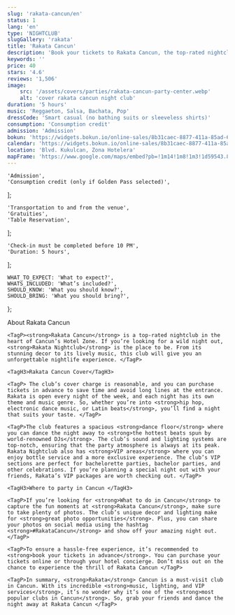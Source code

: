 ```yaml
---
slug: 'rakata-cancun/en'
status: 1
lang: 'en'
type: 'NIGHTCLUB'
slugGallery: 'rakata'
title: 'Rakata Cancun'
description: 'Book your tickets to Rakata Cancun, the top-rated nightclub in the heart of the Hotel Zone. For a wild night out this is the place to be.'
keywords: ''
price: 40
stars: '4.6'
reviews: '1,506'
image:
    src: '/assets/covers/parties/rakata-cancun-party-center.webp'
    alt: 'cover rakata cancun night club'
duration: '5 hours'
music: 'Reggaeton, Salsa, Bachata, Pop'
dressCode: 'Smart casual (no bathing suits or sleeveless shirts)'
consumption: 'Consumption credit'
admission: 'Admission'
bokun: 'https://widgets.bokun.io/online-sales/8b31caec-8877-411a-85ad-682828170619/experience/745899?partialView=1'
calendar: 'https://widgets.bokun.io/online-sales/8b31caec-8877-411a-85ad-682828170619/experience-calendar/745899'
location: 'Blvd. Kukulcan, Zona Hotelera'
mapFrame: 'https://www.google.com/maps/embed?pb=!1m14!1m8!1m3!1d59543.80525537873!2d-86.747685!3d21.132976!3m2!1i1024!2i768!4f13.1!3m3!1m2!1s0x8f4c29c3649c0abf%3A0xbf53313223da6c5!2sRAKATA%20Cancun!5e0!3m2!1ses!2smx!4v1704730528776!5m2!1ses!2smx'
---
```



    'Admission',
    'Consumption credit (only if Golden Pass selected)',
];

    'Transportation to and from the venue',
    'Gratuities',
    'Table Reservation',
];

    'Check-in must be completed before 10 PM',
    'Duration: 5 hours',
];

    WHAT_TO_EXPECT: 'What to expect?',
    WHATS_INCLUDED: 'What’s included?',
    SHOULD_KNOW: 'What you should know?',
    SHOULD_BRING: 'What you should bring?',
};

<Accordion client:visible title={titles.WHAT_TO_EXPECT} idHash="whatToExpect">
    <TagH2>About Rakata Cancun</TagH2>

    <TagP><strong>Rakata Cancun</strong> is a top-rated nightclub in the heart of Cancun’s Hotel Zone. If you’re looking for a wild night out, <strong>Rakata Nightclub</strong> is the place to be. From its stunning decor to its lively music, this club will give you an unforgettable nightlife experience. </TagP>

    <TagH3>Rakata Cancun Cover</TagH3>

    <TagP> The club’s cover charge is reasonable, and you can purchase tickets in advance to save time and avoid long lines at the entrance. Rakata is open every night of the week, and each night has its own theme and music genre. So, whether you’re into <strong>hip hop, electronic dance music, or Latin beats</strong>, you’ll find a night that suits your taste. </TagP>

    <TagP>The club features a spacious <strong>dance floor</strong> where you can dance the night away to <strong>the hottest beats spun by world-renowned DJs</strong>. The club’s sound and lighting systems are top-notch, ensuring that the party atmosphere is always at its peak. Rakata Nightclub also has <strong>VIP areas</strong> where you can enjoy bottle service and a more exclusive experience. The club’s VIP sections are perfect for bachelorette parties, bachelor parties, and other celebrations. If you’re planning a special night out with your friends, Rakata’s VIP packages are worth checking out. </TagP>

    <TagH3>Where to party in Cancun </TagH3>

    <TagP>If you’re looking for <strong>What to do in Cancun</strong> to capture the fun moments at <strong>Rakata Cancun</strong>, make sure to take plenty of photos. The club’s unique decor and lighting make for <strong>great photo opportunities</strong>. Plus, you can share your photos on social media using the hashtag <strong>#RakataCancun</strong> and show off your amazing night out. </TagP>

    <TagP>To ensure a hassle-free experience, it’s recommended to <strong>book your tickets in advance</strong>. You can purchase your tickets online or through your hotel concierge. Don’t miss out on the chance to experience the thrill of Rakata Cancun </TagP>

    <TagP>In summary, <strong>Rakata</strong> Cancun is a must-visit club in Cancun. With its incredible <strong>music, lighting, and VIP services</strong>, it’s no wonder why it’s one of the <strong>most popular clubs in Cancun</strong>. So, grab your friends and dance the night away at Rakata Cancun </TagP>
</Accordion>

<Accordion client:visible title={titles.WHATS_INCLUDED} idHash="whatsIncluded">
    <Inclusions includes={includes} notIncludes={notIncludes} />
</Accordion>

<Accordion client:visible title={titles.SHOULD_KNOW} idHash="whatYouShouldKnow">
    <ShouldKnow shouldKnow={shouldKnow} />
</Accordion>